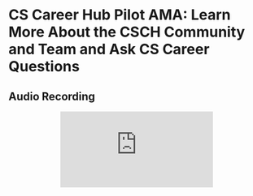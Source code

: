 
<MdLayout title="CS Career Hub Pilot AMA: Learn More About the CSCH Community and Team and Ask CS Career Questions" hideTopButton>

# CS Career Hub Pilot AMA: Learn More About the CSCH Community and Team and Ask CS Career Questions

## Audio Recording

<center>
  <iframe
    src="https://www.youtube.com/embed/NiOLioI9_uQ"
    title="YouTube video player"
    frameborder="0"
    allow="accelerometer; autoplay; clipboard-write; encrypted-media; gyroscope; picture-in-picture"
    allowfullscreen
    loading="lazy"
  ></iframe>
</center>

</MdLayout>
